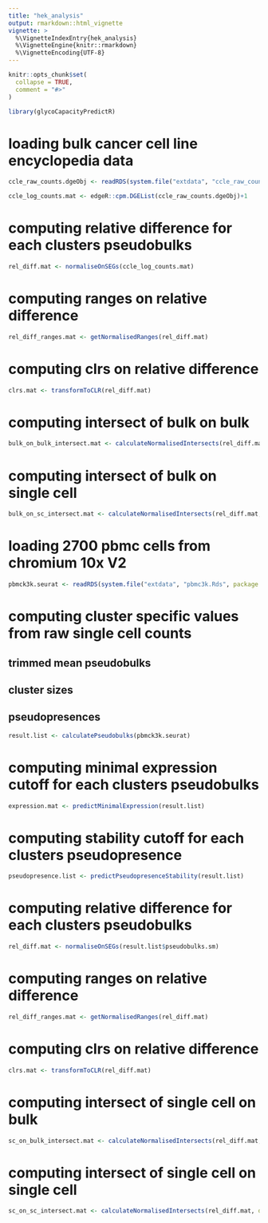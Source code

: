```yaml
---
title: "hek_analysis"
output: rmarkdown::html_vignette
vignette: >
  %\VignetteIndexEntry{hek_analysis}
  %\VignetteEngine{knitr::rmarkdown}
  %\VignetteEncoding{UTF-8}
---
```


```r
knitr::opts_chunk$set(
  collapse = TRUE,
  comment = "#>"
)
```

```r
library(glycoCapacityPredictR)
```

# loading bulk cancer cell line encyclopedia data 

```r

ccle_raw_counts.dgeObj <- readRDS(system.file("extdata", "ccle_raw_counts.Rds", package = "glycoCapacityPredictR", mustWork = T))

```

```r

ccle_log_counts.mat <- edgeR::cpm.DGEList(ccle_raw_counts.dgeObj)+1

```

# computing relative difference for each clusters pseudobulks

```r

rel_diff.mat <- normaliseOnSEGs(ccle_log_counts.mat)

```

# computing ranges on relative difference 

```r

rel_diff_ranges.mat <- getNormalisedRanges(rel_diff.mat)

```

# computing clrs on relative difference

```r

clrs.mat <- transformToCLR(rel_diff.mat)

```

# computing intersect of bulk on bulk

```r

bulk_on_bulk_intersect.mat <- calculateNormalisedIntersects(rel_diff.mat, dynamic_ranges.char = 'bulk_ranges')

```

# computing intersect of bulk on single cell

```r

bulk_on_sc_intersect.mat <- calculateNormalisedIntersects(rel_diff.mat, dynamic_ranges.char = 'tabula_sapiens_ranges')

```

# loading 2700 pbmc cells from chromium 10x V2

```r

pbmck3k.seurat <- readRDS(system.file("extdata", "pbmc3k.Rds", package = "glycoCapacityPredictR", mustWork = T))

```

# computing cluster specific values from raw single cell counts

## trimmed mean pseudobulks

## cluster sizes

## pseudopresences

```r

result.list <- calculatePseudobulks(pbmck3k.seurat)

```

# computing minimal expression cutoff for each clusters pseudobulks

```r

expression.mat <- predictMinimalExpression(result.list)

```

# computing stability cutoff for each clusters pseudopresence

```r

pseudopresence.list <- predictPseudopresenceStability(result.list)

```

# computing relative difference for each clusters pseudobulks

```r

rel_diff.mat <- normaliseOnSEGs(result.list$pseudobulks.sm)

```

# computing ranges on relative difference 

```r

rel_diff_ranges.mat <- getNormalisedRanges(rel_diff.mat)

```

# computing clrs on relative difference

```r

clrs.mat <- transformToCLR(rel_diff.mat)

```

# computing intersect of single cell on bulk

```r

sc_on_bulk_intersect.mat <- calculateNormalisedIntersects(rel_diff.mat, dynamic_ranges.char = 'bulk_ranges')

```

# computing intersect of single cell on single cell

```r

sc_on_sc_intersect.mat <- calculateNormalisedIntersects(rel_diff.mat, dynamic_ranges.char = 'tabula_sapiens_ranges')

```

